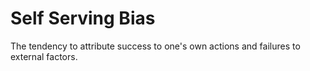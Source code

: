 # Self Serving Bias

The tendency to attribute success to one's own actions and failures to external factors.